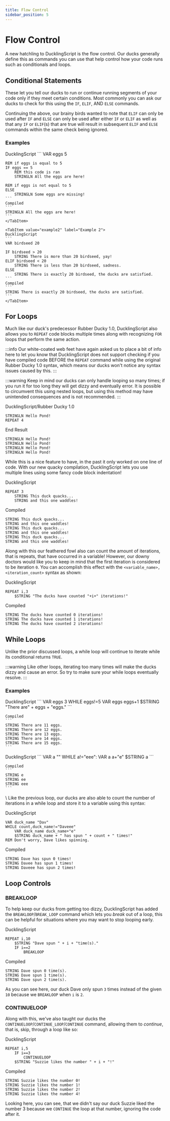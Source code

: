 ```yaml
---
title: Flow Control
sidebar_position: 5
---
```



# Flow Control
A new hatchling to DucklingScript is the flow control. Our ducks generally define this as commands you can use that help control how your code runs such as conditionals and loops.

## Conditional Statements
These let you tell our ducks to run or continue running segments of your code only if they meet certain conditions. Most commonly you can ask our ducks to check for this using the `IF`, `ELIF`, AND `ELSE` commands.

Continuing the above, our brainy birds wanted to note that `ELIF` can only be used after `IF` and `ELSE` can only be used after either `IF` or `ELIF` as well as that any `IF` or `ELIF`(s) that are true will result in subsequent `ELIF` and `ELSE` commands within the same check being ignored.

### Examples
<Tabs>
    <TabItem value="example1" label="Example 1" default>
    DucklingScript
    ```
    VAR eggs 5

    REM if eggs is equal to 5
    IF eggs == 5
        REM this code is ran
        STRINGLN All the eggs are here!

    REM if eggs is not equal to 5
    ELSE 
        STRINGLN Some eggs are missing!
    ```
    Compiled
    ```
    STRINGLN All the eggs are here!
    ```
    </TabItem>

    <TabItem value="example2" label="Example 2">
    DucklingScript
    ```
    VAR birdseed 20

    IF birdseed > 20
        STRING There is more than 20 birdseed, yay!
    ELIF birdseed < 20
        STRING There is less than 20 birdseed, sadness.
    ELSE
        STRING There is exactly 20 birdseed, the ducks are satisfied.
    ```
    Compiled
    ```
    STRING There is exactly 20 birdseed, the ducks are satisfied.
    ```
    </TabItem>
</Tabs>

## For Loops
Much like our duck's predecessor Rubber Ducky 1.0, DucklingScript also allows you to `REPEAT` code blocks multiple times along with recognizing `FOR` loops that perform the same action.

:::info
Our white-coated web feet have again asked us to place a bit of info here to let you know that DucklingScript does not support checking if you have compiled code BEFORE the `REPEAT` command while using the original Rubber Ducky 1.0 syntax, which means our ducks won't notice any syntax issues caused by this.
:::

:::warning
Keep in mind our ducks can only handle looping so many times; if you run it for too long they will get dizzy and eventually error. It is possible to circumvent this using nested loops, but using this method may have unintended consequences and is not recommended.
:::

DucklingScript/Rubber Ducky 1.0
```
STRINGLN Hello Pond!
REPEAT 4
```

End Result
```
STRINGLN Hello Pond!
STRINGLN Hello Pond!
STRINGLN Hello Pond!
STRINGLN Hello Pond!
```
While this is a nice feature to have, in the past it only worked on one line of code. With our new quacky compilation, DucklingScript lets you use multiple lines using some fancy code block indentation!

DucklingScript
```
REPEAT 3
    STRING This duck quacks...
    STRING and this one waddles!
```
Compiled
```
STRING This duck quacks...
STRING and this one waddles!
STRING This duck quacks...
STRING and this one waddles!
STRING This duck quacks...
STRING and this one waddles!
```
Along with this our feathered fowl also can count the amount of iterations, that is repeats, that have occurred in a variable! However, our downy doctors would like you to keep in mind that the first iteration is considered to be iteration `0`. You can accomplish this effect with the `<variable_name>, <iteration_count>` syntax as shown:

DucklingScript
```
REPEAT i,3
    $STRING "The ducks have counted "+i+" iterations!"
```
Compiled
```
STRING The ducks have counted 0 iterations!
STRING The ducks have counted 1 iterations!
STRING The ducks have counted 2 iterations!
```

## While Loops
Unlike the prior discussed loops, a while loop will continue to iterate while its conditional returns `TRUE`.

:::warning
Like other loops, iterating too many times will make the ducks dizzy and cause an error. So try to make sure your while loops eventually resolve.
:::

### Examples
<Tabs>
 <TabItem value="example3" label="Example 1" default>
    DucklingScript
    ```
    VAR eggs 3
    WHILE eggs!=5
        VAR eggs eggs+1
        $STRING "There are" + eggs + "eggs."
    ```

    Compiled
    ```
    STRING There are 11 eggs.
    STRING There are 12 eggs.
    STRING There are 13 eggs.
    STRING There are 14 eggs.
    STRING There are 15 eggs.
    ```
 </TabItem>

 <TabItem value="example4" label="Example 2">
    DucklingScript
    ```
    VAR a ""
    WHILE a!="eee":
        VAR a a+"e"
        $STRING a
    ```

    Compiled
    ```
    STRING e
    STRING ee
    STRING eee
    ```
 </TabItem>
</Tabs>
\
Like the previous loop, our ducks are also able to count the number of iterations in a while loop and store it to a variable using this syntax:

DucklingScript
```
VAR duck_name "Dav"
WHILE count,duck_name!="Daveee"
    VAR duck_name duck_name+"e"
    $STRING duck_name + " has spun " + count + " times!"
REM Don't worry, Dave likes spinning.
```

Compiled
```
STRING Dave has spun 0 times!
STRING Davee has spun 1 times!
STRING Daveee has spun 2 times!
```

## Loop Controls
### BREAKLOOP
To help keep our ducks from getting too dizzy, DucklingScript has added the `BREAKLOOP`/`BREAK_LOOP` command which lets you *break* out of a loop, this can be helpful for situations where you may want to stop looping early.

DucklingScript
```
REPEAT i,10
    $STRING "Dave spun " + i + "time(s)."
    IF i==2
        BREAKLOOP
```
Compiled
```
STRING Dave spun 0 time(s).
STRING Dave spun 1 time(s).
STRING Dave spun 2 time(s).
```
As you can see here, our duck Dave only spun `3` times instead of the given `10` because we `BREAKLOOP` when `i` is `2`.


### CONTINUELOOP
Along with this, we've also taught our ducks the `CONTINUELOOP`/`CONTINUE_LOOP`/`CONTINUE` command, allowing them to *continue*, that is, skip, through a loop like so:

DucklingScript
```
REPEAT i,5
    IF i==3
        CONTINUELOOP
    $STRING "Suzzie likes the number " + i + "!"
```
Compiled
```
STRING Suzzie likes the number 0!
STRING Suzzie likes the number 1!
STRING Suzzie likes the number 2!
STRING Suzzie likes the number 4!
```
Looking here, you can see, that we didn't say our duck Suzzie liked the number 3 because we `CONTINUE` the loop at that number, ignoring the code after it.